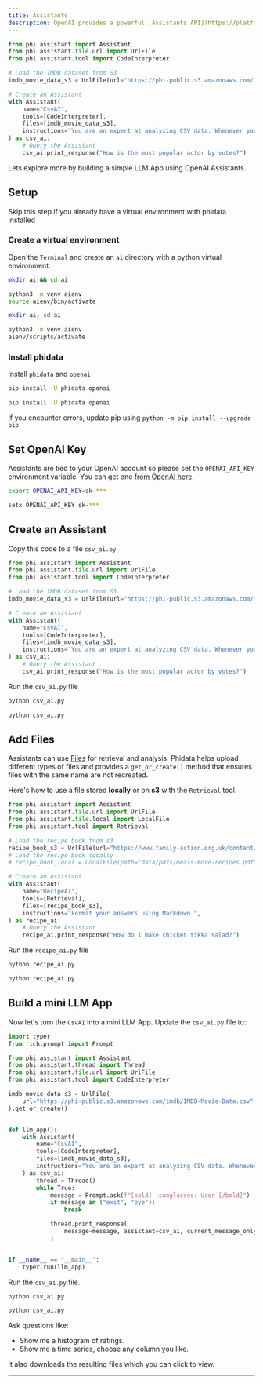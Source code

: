 ```yaml
---
title: Assistants
description: OpenAI provides a powerful [Assistants API](https://platform.openai.com/docs/assistants/overview) and phidata provides a clean interface to build applications using them. Assistants can leverage models, run code in a sandboxed environment and retrieve information from a knowledge base. Here's simple example
---
```


```python csv_ai.py
from phi.assistant import Assistant
from phi.assistant.file.url import UrlFile
from phi.assistant.tool import CodeInterpreter

# Load the IMDB dataset from S3
imdb_movie_data_s3 = UrlFile(url="https://phi-public.s3.amazonaws.com/imdb/IMDB-Movie-Data.csv").get_or_create()

# Create an Assistant
with Assistant(
    name="CsvAI",
    tools=[CodeInterpreter],
    files=[imdb_movie_data_s3],
    instructions="You are an expert at analyzing CSV data. Whenever you run an analysis, explain each step.",
) as csv_ai:
    # Query the Assistant
    csv_ai.print_response("How is the most popular actor by votes?")
```

Lets explore more by building a simple LLM App using OpenAI Assistants.

## Setup

<Note>

Skip this step if you already have a virtual environment with phidata installed

</Note>

### Create a virtual environment

Open the `Terminal` and create an `ai` directory with a python virtual environment.

<CodeGroup>

```bash Mac
mkdir ai && cd ai

python3 -m venv aienv
source aienv/bin/activate
```

```bash Windows
mkdir ai; cd ai

python3 -m venv aienv
aienv/scripts/activate
```

</CodeGroup>

### Install phidata

Install `phidata` and `openai`

<CodeGroup>

```bash Mac
pip install -U phidata openai
```

```bash Windows
pip install -U phidata openai
```

</CodeGroup>

<Note>

If you encounter errors, update pip using `python -m pip install --upgrade pip`

</Note>

## Set OpenAI Key

Assistants are tied to your OpenAI account so please set the `OPENAI_API_KEY` environment variable. You can get one [from OpenAI here](https://platform.openai.com/account/api-keys).

<CodeGroup>

```bash Mac
export OPENAI_API_KEY=sk-***
```

```bash Windows
setx OPENAI_API_KEY sk-***
```

</CodeGroup>

## Create an Assistant

Copy this code to a file `csv_ai.py`

```python csv_ai.py
from phi.assistant import Assistant
from phi.assistant.file.url import UrlFile
from phi.assistant.tool import CodeInterpreter

# Load the IMDB dataset from S3
imdb_movie_data_s3 = UrlFile(url="https://phi-public.s3.amazonaws.com/imdb/IMDB-Movie-Data.csv").get_or_create()

# Create an Assistant
with Assistant(
    name="CsvAI",
    tools=[CodeInterpreter],
    files=[imdb_movie_data_s3],
    instructions="You are an expert at analyzing CSV data. Whenever you run an analysis, explain each step.",
) as csv_ai:
    # Query the Assistant
    csv_ai.print_response("How is the most popular actor by votes?")
```

Run the `csv_ai.py` file

<CodeGroup>

```bash Mac
python csv_ai.py
```

```bash Windows
python csv_ai.py
```

</CodeGroup>

## Add Files

Assistants can use [Files](https://platform.openai.com/docs/api-reference/files) for retrieval and analysis. Phidata helps upload different types of files and provides a `get_or_create()` method that ensures files with the same name are not recreated.

Here's how to use a file stored **locally** or on **s3** with the `Retrieval` tool.

```python recipe_ai.py
from phi.assistant import Assistant
from phi.assistant.file.url import UrlFile
from phi.assistant.file.local import LocalFile
from phi.assistant.tool import Retrieval

# Load the recipe book from s3
recipe_book_s3 = UrlFile(url="https://www.family-action.org.uk/content/uploads/2019/07/meals-more-recipes.pdf").get_or_create()
# Load the recipe book locally
# recipe_book_local = LocalFile(path="data/pdfs/meals-more-recipes.pdf").get_or_create()

# Create an Assistant
with Assistant(
    name="RecipeAI",
    tools=[Retrieval],
    files=[recipe_book_s3],
    instructions="Format your answers using Markdown.",
) as recipe_ai:
    # Query the Assistant
    recipe_ai.print_response("How do I make chicken tikka salad?")
```

Run the `recipe_ai.py` file

<CodeGroup>

```bash Mac
python recipe_ai.py
```

```bash Windows
python recipe_ai.py
```

</CodeGroup>

## Build a mini LLM App

Now let's turn the `CsvAI` into a mini LLM App. Update the `csv_ai.py` file to:

```python csv_ai.py
import typer
from rich.prompt import Prompt

from phi.assistant import Assistant
from phi.assistant.thread import Thread
from phi.assistant.file.url import UrlFile
from phi.assistant.tool import CodeInterpreter

imdb_movie_data_s3 = UrlFile(
    url="https://phi-public.s3.amazonaws.com/imdb/IMDB-Movie-Data.csv"
).get_or_create()


def llm_app():
    with Assistant(
        name="CsvAI",
        tools=[CodeInterpreter],
        files=[imdb_movie_data_s3],
        instructions="You are an expert at analyzing CSV data. Whenever you run an analysis, explain each step.",
    ) as csv_ai:
        thread = Thread()
        while True:
            message = Prompt.ask(f"[bold] :sunglasses: User [/bold]")
            if message in ("exit", "bye"):
                break

            thread.print_response(
                message=message, assistant=csv_ai, current_message_only=True
            )


if __name__ == "__main__":
    typer.run(llm_app)
```

Run the `csv_ai.py` file.

<CodeGroup>

```bash Mac
python csv_ai.py
```

```bash Windows
python csv_ai.py
```

</CodeGroup>

Ask questions like:

- Show me a histogram of ratings.
- Show me a time series, choose any column you like.

It also downloads the resulting files which you can click to view.

---
